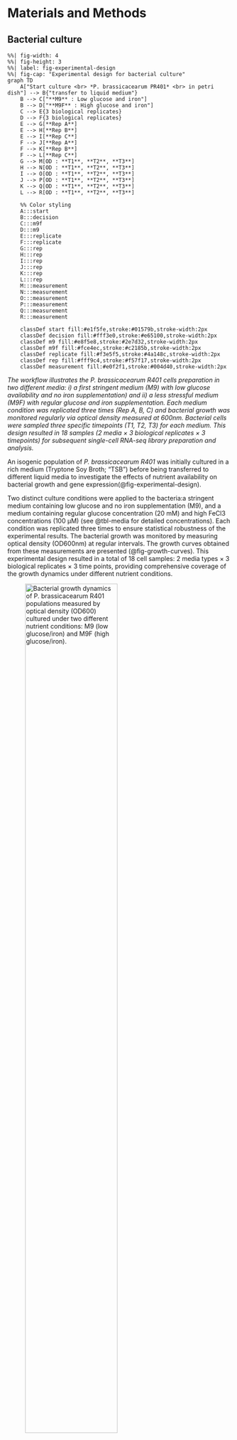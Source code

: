 # Materials and Methods {#sec-materials-and-methods}

## Bacterial culture

```mermaid
%%| fig-width: 4
%%| fig-height: 3
%%| label: fig-experimental-design
%%| fig-cap: "Experimental design for bacterial culture"
graph TD
    A["Start culture <br> *P. brassicacearum PR401* <br> in petri dish"] --> B{"transfer to liquid medium"}
    B --> C["**M9** : Low glucose and iron"]
    B --> D["**M9F** : High glucose and iron"]
    C --> E{3 biological replicates}
    D --> F{3 biological replicates}
    E --> G[**Rep A**]
    E --> H[**Rep B**]
    E --> I[**Rep C**]
    F --> J[**Rep A**]
    F --> K[**Rep B**]
    F --> L[**Rep C**]
    G --> M[OD : **T1**, **T2**, **T3**]
    H --> N[OD : **T1**, **T2**, **T3**]
    I --> O[OD : **T1**, **T2**, **T3**]
    J --> P[OD : **T1**, **T2**, **T3**]
    K --> Q[OD : **T1**, **T2**, **T3**]
    L --> R[OD : **T1**, **T2**, **T3**]
    
    %% Color styling
    A:::start
    B:::decision
    C:::m9f
    D:::m9
    E:::replicate
    F:::replicate
    G:::rep
    H:::rep
    I:::rep
    J:::rep
    K:::rep
    L:::rep
    M:::measurement
    N:::measurement
    O:::measurement
    P:::measurement
    Q:::measurement
    R:::measurement
    
    classDef start fill:#e1f5fe,stroke:#01579b,stroke-width:2px
    classDef decision fill:#fff3e0,stroke:#e65100,stroke-width:2px
    classDef m9 fill:#e8f5e8,stroke:#2e7d32,stroke-width:2px
    classDef m9f fill:#fce4ec,stroke:#c2185b,stroke-width:2px
    classDef replicate fill:#f3e5f5,stroke:#4a148c,stroke-width:2px
    classDef rep fill:#fff9c4,stroke:#f57f17,stroke-width:2px
    classDef measurement fill:#e0f2f1,stroke:#004d40,stroke-width:2px
```

 *The workflow illustrates the P. brassicacearum R401 cells preparation in two different media: i) a first stringent medium (M9) with low glucose availability and no iron supplementation) and ii) a less stressful medium (M9F) with regular glucose and iron supplementation. Each medium condition was replicated three times (Rep A, B, C) and bacterial growth was monitored regularly via optical density measured at 600nm. Bacterial cells were sampled three specific timepoints (T1, T2, T3) for each medium. This design resulted in 18 samples (2 media × 3 biological replicates × 3 timepoints) for subsequent single-cell RNA-seq library preparation and analysis.*


\newpage

An isogenic population of *P. brassicacearum R401* was initially cultured in a rich medium (Tryptone Soy Broth; “TSB”) before being transferred to different liquid media to investigate the effects of nutrient availability on bacterial growth and gene expression(@fig-experimental-design).

Two distinct culture conditions were applied to the bacteria:a stringent medium containing low glucose and no iron supplementation (M9), and a medium containing regular glucose concentration (20 mM) and high FeCl3 concentrations (100 µM) (see @tbl-media for detailed concentrations). Each condition was replicated three times to ensure statistical robustness of the experimental results. The bacterial growth was monitored by measuring optical density (OD600nm) at regular intervals. The growth curves obtained from these measurements are presented (@fig-growth-curves). This experimental design resulted in a total of 18 cell samples: 2 media types × 3 biological replicates × 3 time points, providing comprehensive coverage of the growth dynamics under different nutrient conditions.



![Bacterial growth dynamics of *P. brassicacearum* R401 populations measured by optical density (OD600) cultured under two different nutrient conditions: M9 (low glucose/iron) and M9F (high glucose/iron).](../figures/growth_curves_all.png){#fig-growth-curves fig-cap="Bacterial growth dynamics of *P. brassicacearum* R401 populations measured by optical density (OD600) cultured under two different nutrient conditions: M9 (low glucose/iron) and M9F (high glucose/iron)." width="70%"}

*Measurements were taken at three timepoints (T1, T2, T3) for three biological replicates (Rep A, B, C) for both culture media (M9 and M9F). T1 timepoints are identical for both conditions, while T2 and T3 timepoints differ between M9 and M9F culture conditions.*

The growth curves reveal distinct patterns between the two culture conditions. Both M9 and M9F cultures were sampled at the same initial timepoint (T1), showing similar optical densities (OD 0.13-0.21). However, subsequent sampling timepoints (T2 and T3) were selected based on the specific growth dynamics of each condition. M9F cultures exhibited significantly higher growth rates and reached higher optical densities (OD 0.59-0.63 at T2, 0.74-0.83 at T3), while M9 cultures showed limited growth with lower densities (OD 0.28-0.33 at T2, 0.26 at T3). The different timepoints reflect the distinct growth kinetics: M9F cultures showed continued active growth from T2 to T3, maintaining exponential growth phase, while M9 cultures reached a growth plateau by T2, suggesting nutrient limitation in the M9 condition. Biological replicates showed consistent results, validating the reproducibility of this growth pattern.Cells were collected at each timepoint (T1, T2, T3) from all biological replicates for subsequent single-cell RNA-seq library preparation using the Microbial split-pool ligation transcriptomics (microSPLiT) protocol [@gaisser2024; @kuchina2021].

## microSPLiT protocol

MicroSPLiT [@gaisser2024; @kuchina2021] is a high-throughput single-cell RNA sequencing plate-based method for bacteria, allowing the profiling of hundreds of thousands of cells' transcriptional states per experiment without the need for specialized equipment [@gaisser2024;@nishimura2025]. Unlike other single-cell RNA-seq approaches that require physical isolation of individual cells (e.g., droplet-based methods), microSPLiT uses a split-pool barcoding strategy to uniquely label transcripts within each cell.

::: {.callout-tip}
## Information
The microSPLiT strategy will not be described in detail here; for more information, see Gaisser protocol. @gaisser2024. Only the key steps necessary for a general understanding of the method are presented below.
:::

\newpage

![MicroSPLiT in-cell cDNA barcoding scheme (from Gaisser et al. 2024) @gaisser2024](../figures/protocol.png){#fig-protocol width="70%"}

*a, Bacterial cells are fixed overnight and permeabilized before the mRNA is preferentially polyadenylated. After mRNA enrichment, cells may contain both polyadenylated and non-polyadenylated mRNA. b, Cells are distributed into the first barcoding plate, and the mRNA is reverse transcribed by using a mixture of poly-dT and random hexamer primers carrying a barcode (barcode 1, BC1) and a 5' phosphate for future ligation at their 5' end. After the barcoding reaction, cells are pooled together and split again into the second barcoded plate. c, Ligation adds a 5' phosphorylated barcode 2 (BC2) to BC1 with a linker strand. A blocking solution is then added to each of the wells of the second plate, preventing any unreacted BC2 from future ligation. Cells are pooled and split into the third and final barcoded plate. d, A second ligation step adds barcode 3 (BC3) with another linker strand. BC3 also contains a 5' biotin, a primer binding site and a unique molecular identifier (UMI). A blocking solution for the R3 linker is added to each of the wells in the plate before the final pooling of cells. This results in uniquely barcoded cells that can be distributed in aliquots into sub-libraries and stored until future use or used immediately for library preparation. (R1, round 1; R2, round 2; R3, round 3) @gaisser2024.*

### Fixation and permeabilization

The first step is fixation of the bacterial suspension with formaldehyde @fig-protocol immediately after sampling the 18 conditions @fig-experimental-design. This preserves the transcriptomic state and cross-links RNA to proteins, preventing leakage of each cell's transcriptome. Next, cells are permeabilized using mild detergent and lysozyme, allowing enzymes and oligonucleotides to access intracellular RNA for barcoding.

::: {.callout-note}
## Note

Adequate permeabilization is essential for efficient barcoding, but over-permeabilization can compromise cell integrity. For successful single-cell resolution, cells must remain intact after permeabilization to allow multiple split-pool steps and retain cross-linked RNA. @fig-protocol
:::

### mRNA enrichment

After permeabilization, the transcripts in the fixed and permeabilized cells undergo in situ polyadenylation with the addition of a poly(A) polymerase (PAP) and ATP. This step enriches for mRNA in the total barcoded RNA pool because, under these conditions, PAP preferentially polyadenylates mRNA as opposed to ribosomal RNA (rRNA) @fig-protocol.

### Barcoding
The protocol utilizes several rounds of split-pool barcoding where cells are distributed into 96-well plates, barcoded, pooled, and redistributed for subsequent rounds, creating unique barcode combinations that identify individual cells.

#### Barcoding round 1 (R1) to identify the condition and the technical replicate

Each of the 18 samples is split into 5 technical replicates for barcoding, and distributed into individual wells of a 96-well plate containing uniquely barcoded oligos @fig-protocol. In each well, mRNA is reverse transcribed into cDNA using a mix of poly(T) and random hexamer oligos with the same barcode. The oligos used in each well contain either a dT15 sequence to capture polyadenylated mRNA previously enriched or six random nucleotides to bind any RNA, followed by a universal sequence for subsequent ligation steps. All cells in the same well receive the same unique barcode during reverse transcription, which allows sample identification based on the first barcode.

#### Barcoding rounds 2 (R2) and 3 (R3) for unique cell and transcript identification

Cells are then pooled, washed and randomly redistributed into a new 96-well plate (round 2 (R2) ligation working plate) containing a second set of well-specific barcodes, which are appended to the first barcode on the cDNA through an in-cell ligation reaction @fig-protocol. Due to the random redistribution of cells, each well of the second-round plate is likely to contain a mix of cells with different first-round barcodes, resulting in highly diverse barcode combinations. The ligation reaction is carried out by the T4 DNA ligase, which requires double-stranded DNA. Therefore, in the second barcoding plate, each barcode is first hybridized to a short linker oligonucleotide whose overhang is complementary to the universal sequence at the 5’ end of the RT barcodes. @fig-protocol.

::: {.callout-note}
## Note

After the ligation step, some barcodes may remain unreacted in the solution. To prevent these free barcodes from attaching non-specifically to DNA from other cells during pooling, a blocker strand is added. This blocker has a longer complementary region to the linker, allowing it to displace any unreacted barcodes from the linker and thus ensures that only correctly ligated barcodes remain attached to the cDNA. @fig-protocol
:::

Cells are then pooled again, and a split-ligation-pool cycle is repeated for the second time. Cells are randomly distributed into a third 96-well plate (round 3 (R3) ligation working plate), which is loaded with barcoded oligonucleotides containing the third cell barcode annealed with a linker, a 10-base Unique Molecular Identifier (UMI), a universal PCR handle and a 5' biotin^[Biotin is a small vitamin molecule that binds with extremely high affinity to streptavidin. This biotin-streptavidin interaction is used for the selective capture and purification of biotinylated cDNA molecules on streptavidin-coated beads during the library preparation process.] molecule. The ligation reaction is stopped by adding a second blocker strand and EDTA.

::: {.callout-warning}
## Warning

In our experiment, only 95 out of the 96 wells of the R3 plate are used to minimize potential bias in cell distribution. This setup allows for 90 × 96 × 95 = **820,800 possible barcode combinations**, enabling the identification of up to 820,800 individual cells.
:::

### Sub-library and sequencing preparation

The pooled cells are washed, counted, and divided into multiple sub-libraries. A sub-library containing approximately 3,000 cells was selected for sequencing, in order to maximize sequencing depth per cell and minimize barcode collision rates, which is the probability that two cells receive the same barcode combination @gaisser2024.

After cell lysis and cDNA purification on streptavidin beads, a second reverse transcription is performed to improve cDNA yield, during which a template switch oligo (TSO) is added to introduce a 3' adapter. The resulting cDNA is then amplified by PCR. Following amplification, a size selection step removes short byproducts such as adapter or barcode dimers, ensuring that only high-quality cDNA fragments are retained for sequencing.

To increase index diversity necessary for the well-being of the sequencing, the final library was split into four sub-libraries, each receiving a distinct index during adapter ligation: BC_0076 (CAGATC), BC_0077 (ACTTGA), BC_0078 (TAGCTT), and BC_0079 (GGCTAC). These indices were used solely to improve sequencing quality and balance on the NovaSeq platform, without introducing any experimental or technical variation between sub-libraries.

### Sequencing and demultiplexing sub-libraries

Sequencing was performed on a NovaSeq^TM^ X plus instrument at GenoA platform in paired-end mode. The library pool was loaded onto all lanes of the flowcell at a final concentration of 200 pM with 20% PhiX^[PhiX is a control library containing a known viral genome sequence that is spiked into sequencing runs to monitor sequencing quality, calibrate base calling, and provide a reference for quality control metrics. It helps ensure accurate sequencing performance and data quality assessment.]. The sequencing program consisted of 241 cycles for Read 1, 6 cycles for Index i7 and 91 cycles for Read 2. The sequencing facility performed demultiplexing of sub-libraries, resulting in eight FASTQ files (R1 and R2 for each index). R1 files contain the cDNA sequences of interest (transcriptome), while R2 files contain the cell barcodes (from the three split-pool rounds) and unique molecular identifiers (UMIs).

## Pipeline for microSPLiT data processing

![Comprehensive pipeline for microSPLiT single-cell RNA-seq data processing.](../figures/pipeline.png){#fig-pipeline fig-cap="Comprehensive pipeline for microSPLiT single-cell RNA-seq data processing."}

*The workflow encompasses the complete analytical process from raw sequencing data to biological interpretation, including quality control and preprocessing of FASTQ files, alignment and quantification using STARsolo, data structuring with metadata assignment, quality filtering and integration, single-cell and pseudobulk analysis approaches, population characterization through clustering and trajectory inference, and downstream expression analysis including differential expression, co-expression networks, and gene ontology enrichment.*

### Preprocessing of the sequencing data

All quality control, trimming, alignment, barcode reading and generation of cell-gene count matrix steps were performed on the GenOuest high-performance computing cluster using SLURM job scripts and parallelization to ensure efficient and reproducible analysis of large-scale sequencing data (see left part of @fig-pipeline).

#### Quality control and trimming

Read quality was initially assessed for all four libraries (R1 and R2) using FastQC [@babraham] and MultiQC[@ewels2016]. Trimming was then performed with Cutadapt [@martin2011] and Fastp [@chen2018] to clean the sequencing data. For R2 files, trimming focused on filtering for valid barcodes. For R1 files, trimming removed various artifacts: template-switching oligo (TSO) sequences at the 5' end, adapter sequences, and 3' artifacts including polyG stretches (NovaSeq-specific artifacts) and potential R1 complement sequences when cDNA was short. Only reads with a minimum length of 25 bp were conserved. The detailed trimming pipeline is described in Appendix Section @sec-appendix-trimming-steps.

#### Quality control and file merging

After trimming, read quality was reassessed with FastQC [@babraham] and MultiQC [@ewels2016] to ensure that the remaining reads were of high quality and suitable for downstream analysis. This step involved checking the distribution of read lengths, GC content, duplication rates, quality scores (Q30), adapter content, and other relevant metrics. Following quality control, the files from all four libraries (R1 and R2 for each index) were merged into unique files (R1 and R2), ensuring that all cells from all conditions and technical replicates were included in the analysis.

#### Alignment, barcode reading and generation of cell-gene count matrix

The alignment and quantification pipeline was implemented using STARsolo [@dobin2013; @kaminow], an extension of the STAR aligner specifically designed for single-cell RNA-seq data. STARsolo was chosen based on benchmarking studies showing it offers the best combination of speed and reproducibility for SPLiT-seq / microSPLiT data analysis [@kuijpers2024]. The implementation followed the recommendations outlined in Gaisser et al., 2024 @gaisser2024 for optimal microSPLiT data processing. Complete pipeline scripts and parameters are detailed in Appendix Section @sec-appendix-starsolo.

**Reference genome and annotation.** The reference genome of *Pseudomonas brassicacearum* R401: [ASM3006410v1 (GCA_030064105.1)](https://www.ncbi.nlm.nih.gov/datasets/genome/GCA_030064105.1/) and its [annotation](https://www.ncbi.nlm.nih.gov/datasets/gene/GCA_030064105.1/) were downloaded from GenBank. The GFF3 annotation file was converted to GTF format using gffread (Cufflinks[@trapnell2010] package) for compatibility with STARsolo.

**Correcting GTF file for compatibility with STAR.** The conversion was verified to ensure all required fields were present, particularly confirming that genes were labeled as 'exon' features rather than 'CDS' descriptors, and that chromosome names matched between reference sequence and annotation files. This correction was performed to ensure proper compatibility with STARsolo.

**Alignment parameters.** The pipeline used optimized parameters for microSPLiT data: minimum 50 matching bases for valid alignment and 1 mismatch tolerance for both barcode and UMI matching. The complex barcode structure (R2) was configured with positions 0_10_0_17, 0_48_0_55, and 0_78_0_85 for the three barcoding rounds, and UMI position 0_0_0_9.

**Output matrices.** STARsolo generated count matrices of gene counts for each cell (N-by-K matrix, with N cells and K genes) using `GeneFull` feature counting and `UniqueAndMult-Uniform` mapping strategy (which distributes multi-mapped reads uniformly). Although bacteria lack introns, `GeneFull` was chosen to include reads that may map to intergenic regions or incompletely annotated gene boundaries, which is common in bacterial genomes. The `UniqueAndMult-Uniform` strategy is particularly important for bacterial genomes due to the presence of paralogous genes, repetitive sequences, and operon structures that can result in reads mapping to multiple genomic locations. Raw data matrices (unfiltered barcodes) were used for downstream analysis @gaisser2024, with cell filtering applied later in the processing pipeline.

**Quality control and output files.** After STARsolo analysis, quality control was performed using the Log.final.out and summary.csv files. The main output files for downstream analysis included barcode.tsv (cell identifiers), features.tsv (gene identifiers), and UniqueAndMult-Uniform.mtx (count matrix).

### Single-cell data processing

All downstream analyses were performed locally using a reproducible development container environment (Docker and [Rocker Project](https://rocker-project.org/images/devcontainer/features.html)) with Visual Studio Code dev containers to ensure consistent software versions and analysis reproducibility, including version control for R and Python packages.

#### Data conversion and metadata assignment.

Raw count matrix was converted to [Seurat v5](https://satijalab.org/seurat/) objects [@hao2024] in R and  AnnData objects [@virshup2024] for use with [Scanpy](https://scanpy.readthedocs.io/en/stable/) [@wolf2018]. Two types of metadata were assigned:

-   **Cell metadata** based on barcode combinations, linking each cell to its experimental condition (medium type, biological and technical replicate, timepoint, and well plate position at each barcoding round)
-   **Gene metadata** including sequence type and gene symbols for downstream analysis.

#### Quality control and filtering.

A multi-step filtering strategy was implemented to ensure data quality and remove technical artifacts while preserving biological variation. The filtering pipeline was designed to address specific challenges of microSPLiT data and experimental design considerations. 

An initial UMI-based filtering was performed to remove cells with fewer than 100 unique molecular identifiers (UMIs) from the analysis @fig-filter_100UMI. This threshold was chosen based on preliminary analysis showing clear differences in UMI distributions between the two culture conditions (M9 vs M9F), while also serving as a quality control metric to identify potentially failed technical replicates. To identify potential doublets, the top-performing cells from each technical replicate were first filtered based on UMI counts. Doublets are technical artifacts that occur when two or more cells are incorrectly assigned the same barcode combination, resulting in a mixed transcriptomic profile that can confound single-cell analysis. The distribution of UMI counts per cell was examined within these high-quality cells to detect outliers that deviated significantly from the expected distribution, which typically represent potential doublets or technical artifacts (visual inspection of the distribution of UMI counts per cell). A comprehensive list of these putative doublets was compiled and subsequently removed from the initial dataset to ensure data quality.

To ensure robust representation of each experimental condition, filtering was applied at the biological replicate level to obtain approximately 165 cells per condition, representing a total of 3000 cells. For each biological replicate at each optical density timepoint (T1, T2, T3) for both culture conditions (M9, M9F), only the most deeply sequenced cells were retained. This approach allowed for the selection of the best-performing technical replicates. Then, in each of the 18 conditions, technical replicates containing fewer than 5 cells were removed.Transcript type filtering was applied to retain only mRNA transcripts for analysis, filtering out ribosomal RNA (rRNA), transfer RNA (tRNA), and other non-coding RNA species. Gene expression filtering was performed to remove genes expressed in fewer than 5 cells across the entire dataset, eliminating low-quality or spurious gene detection events and focusing on robustly detected transcripts.

\newpage

### Single-cell analysis

For this first approach to single-cell RNA-seq analysis, the complete dataset with all conditions pooled together was analyzed, rather than focusing on specific sub-conditions (Culture Medium × Biological Replicate × Sampling Time). The primary objective was to validate that the dataset contains sufficient signal to distinguish between culture media conditions at a global level before conducting more detailed condition-specific analyses. While the main biological question is to investigate Division of Labor (DoL) within the bacterial population, this approach did not directly address this question but served as a foundation for understanding data quality and taking a broad exploratory view of the data.

#### General analytical approach

The analysis workflow encompassed several key steps: Normalization and scaling, feature selection, dimensionality reduction, clustering, and differential expression analysis. We systematically tested different parameters and methodologies to optimize each step of the pipeline. We followed the [Scanpy tutorial](https://scanpy.readthedocs.io/en/stable/tutorials/basics/clustering.html) for the general approach and implemented the BacSC protocol (preprint @ostner), a computational pipeline designed to limit methodological biases in bacterial single-cell analysis. We tested BacSC specifically for normalization, scaling and feature selection, and its output was then used for subsequent dimensionality reduction and clustering steps. 



**Normalization, scaling and feature selection.** We implemented the BacSC protocol (currently a preprint @ostner), a fully data-driven computational pipeline based on the Python version of Seurat's SCTransform tool. SCTransform is an advanced normalization method that replaces the classical steps of normalization + log-transformation + variable gene selection. It performs variance stabilizing transformation (VST) to correct for differences in sequencing depth between cells, stabilizes variance across genes, and automatically identifies the most informative genes for biological variation. This automated pipeline selects optimal features for normalization and feature selection without requiring manual intervention. 

**Principal component analysis (PCA).** PCA was computed using `sc.pp.pca`, with the number of principal components systematically tested at multiple levels (i.e. 3, 10, 20, 50) depending on the data characteristics. The optimal number of components was determined using Scanpy's `sc.pl.pca_variance_ratio` plot, which displays the explained variance ratio for each principal component, allowing us to identify the elbow point where additional components provide diminishing returns in variance explanation.

**Clustering and visualization.** For our analysis that will be presented, we constructed the neighborhood graph using the first 5 principal components (PCs) with 10 neighbors per cell, capturing local similarity between cells in the reduced dimensional space. This approach is essential for downstream clustering and visualization analyses. We then applied Leiden clustering with two different resolution parameters (0.1 and 0.25) to identify distinct cell populations. Uniform manifold approximation and projection (UMAP) was computed using `sc.tl.umap` for visualization, with parameters optimized for bacterial single-cell data. For comparison and validation purposes, we also performed the same analytical workflow using Seurat v5[@hao2024], which yielded similar results and performance, confirming the robustness of our analytical approach across different computational frameworks.


**Differential expression analysis**

Differential gene expression analysis was performed using Scanpy's gene ranking functions (`sc.tl.rank_genes_groups` and `sc.get.rank_genes_groups_df`) to compare expression patterns between experimental conditions. Statistical outputs included gene names, z-scores, log fold changes, p-values, and adjusted p-values for robust identification of differentially expressed genes.


### Analytical scope and limitations

As mentioned in the pipeline description (@fig-pipeline), this study focuses on the fundamental analytical steps: data quality assessment, basic clustering and visualization, and initial differential expression analysis between culture conditions. The more advanced analytical approaches such as pseudobulk analysis, trajectory inference, gene co-expression networks, and gene ontology enrichment were not pursued at this exploratory stage. 












